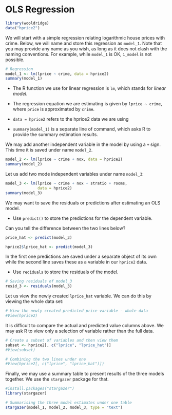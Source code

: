# OLS Regression

```r
library(wooldridge)
data("hprice2")
```

We will start with a simple regression relating logarithmic house prices with crime. Below, we will name and store this regression as `model_1`. Note that you may provide any name as you wish, as long as it does not clash with the naming conventions. For example, while `model_1` is OK, `1_model` is not possible.

```r
# Regression
model_1 <- lm(lprice ~ crime, data = hprice2)
summary(model_1)

```

-   The R function we use for linear regression is `lm`, which stands for *linear model*.

-   The regression equation we are estimating is given by `lprice ~ crime`, where `price` is approximated by `crime`.

-   `data = hprice2` refers to the hprice2 data we are using

-   `summary(model_1)` is a separate line of command, which asks R to provide the summary estimation results.

We may add another independent variable in the model by using a `+` sign. This time it is saved under name `model_2`.

```r

model_2 <- lm(lprice ~ crime + nox, data = hprice2)
summary(model_2)
```

Let us add two mode independent variables under name `model_3`:

```r
model_3 <- lm(lprice ~ crime + nox + stratio + rooms, 
              data = hprice2)
summary(model_3)

```

We may want to save the residuals or predictions after estimating an OLS model.

-   Use `predict()` to store the predictions for the dependent variable.

Can you tell the difference between the two lines below?

```r

price_hat <- predict(model_3)

hprice2$lprice_hat <- predict(model_3)
```

In the first one predictions are saved under a separate object of its own while the second line saves these as a variable in our `hprice2` data.

-   Use `rediduals` to store the residuals of the model.

```r

# Saving residuals of model_3
resid_3 <- residuals(model_3)

```

Let us view the newly created `lprice_hat` variable. We can do this by viewing the whole data set:

```r

# View the newly created predicted price variable - whole data
#View(hprice2)
```

It is difficult to compare the actual and predicted value columns above. We may ask R to view only a selection of variable rather than the full data.

```r
# Create a subset of variables and then view them
subset <- hprice2[, c("lprice", "lprice_hat")]
#View(subset)

# Combining the two lines under one 
#View(hprice2[, c("lprice", "lprice_hat")])

```

Finally, we may use a summary table to present results of the three models together. We use the `stargazer` package for that.

```r
#install.packages("stargazer")
library(stargazer)

# Summarising the three model estimates under one table
stargazer(model_1, model_2, model_3, type = "text")

```
